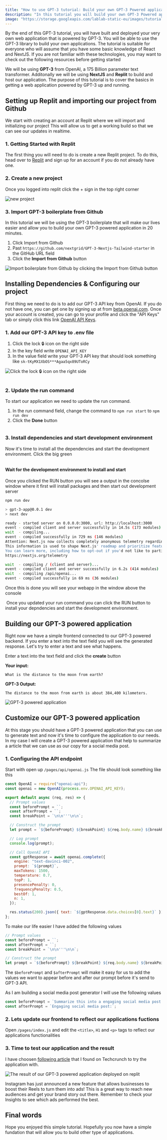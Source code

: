 ```yaml
---
title: "How to use GPT-3 tutorial: Build your own GPT-3 Powered application using NextJS and Replit in 20 minutes"
description: "In this tutorial you will build your own GPT-3 Powered application in 20 minutes"
image: "https://storage.googleapis.com/lablab-static-eu/images/tutorials/gpt-3-replit-tutorial.jpg"
---
```


By the end of this GPT-3 tutorial, you will have built and deployed your very own web application that is powered by GPT-3. You will be able to use the GPT-3 library to build your own applications. The tutorial is suitable for everyone who will assume that you have some basic knowledge of React and NextJS. If you are not familiar with these technologies, you may want to check out the following resources before getting started

We will be using **GPT-3** from OpenAI, a 175 Billion parameter text transformer. Additonally we will be using **NextJS** and **Replit** to build and host our application. The purpose of this tutorial is to cover the basics in getting a web application powered by GPT-3 up and running.

## Setting up Replit and importing our project from Github

We start with creating an account at Replit where we will import and initializing our project This will allow us to get a working build so that we can see our updates in realtime.

### 1. Getting Started with Replit

The first thing you will need to do is create a new Replit project. To do this,
head over to [Replit](https://repl.it/) and sign up for an account if you do not
already have one.

### 2. Create a new project

Once you logged into replit click the + sign in the top right corner

<Img src="https://storage.googleapis.com/lablab-static-eu/images/tutorials/SCR-20220706-pwi.png" alt="new project" />

### 3. Import GPT-3 boilerplate from Github

In this tutorial we will be using the GPT-3 boilerplate that will make our lives easier and allow you to build your own GPT-3 powered application in 20 minutes.

1. Click Import from Github
2. Past `https://github.com/nextgrid/GPT-3-Nextjs-Tailwind-starter` in the GitHub URL field
3. Click the **Import from Github** button

<Img
  alt="Import boilerplate from Github by clicking the Import from Github button"
  src="https://storage.googleapis.com/lablab-static-eu/images/tutorials/SCR-20220706-px9.png"
  caption="Import boilerplate from Github by clicking the 'Import from Github' button"
/>

## Installing Dependencies & Configuring our project

First thing we need to do is to add our GPT-3 API key from OpenAI. If you do not have one, you can get one by signing up at from [beta.openai.com](https://beta.openai.com). Once your account is created, you can go to your profile and click the "API Keys" tab or simply click this link [OpenAI API Keys](https://beta.openai.com/account/api-keys).

### 1. Add our GPT-3 API key to .env file

1. Click the lock 🔒 icon on the right side
2. In the key field write `OPENAI_API_KEY`
3. In the value field write your GPT-3 API key that should look something like `sk-tKyMX1XbOS***Agaa5qx89UToRCy`

<Img
  alt="Click the lock 🔒 icon on the right side"
  src="https://storage.googleapis.com/lablab-static-eu/images/tutorials/SCR-20220706-tde.png"
  caption="To set our OpenAI GPT-3 API Key we first need to click the lock 🔒 icon on the right side"
/>

<Img
  alt=""
  src="https://storage.googleapis.com/lablab-static-eu/images/tutorials/SCR-20220706-tep.png"
  caption="  In the key field write OPENAI_API_KEY In the value field write your GPT-3 API key"
/>

### 2. Update the run command

To start our application we need to update the run command.

1. In the run command field, change the command to `npm run start` to `npm run dev`
2. Click the **Done** button

<Img
  alt=""
  caption=""
  src="https://storage.googleapis.com/lablab-static-eu/images/tutorials/SCR-20220706-t9s.png"
/>

### 3. Install dependencies and start development environment

Now it's time to install all the dependencies and start the development environment. Click the big green

<Img
  alt=""
  caption="To set our OpenAI GPT-3 API Key we first need to click the lock 🔒 icon on the right side"
  src="https://storage.googleapis.com/lablab-static-eu/images/tutorials/SCR-20220719-gss.png"
/>

#### Wait for the development environment to install and start

Once you clicked the RUN button you will see a output in the concolse window where it first will install packages and then start out development server

```bash
npm run dev

> gpt-3-app@0.0.1 dev
> next dev

ready - started server on 0.0.0.0:3000, url: http://localhost:3000
event - compiled client and server successfully in 14.5s (173 modules)
wait  - compiling...
event - compiled successfully in 729 ms (146 modules)
Attention: Next.js now collects completely anonymous telemetry regarding usage.
This information is used to shape Next.js' roadmap and prioritize features.
You can learn more, including how to opt-out if you'd not like to participate in this anonymous program, by visiting the following URL:
https://nextjs.org/telemetry

wait  - compiling / (client and server)...
event - compiled client and server successfully in 6.2s (414 modules)
wait  - compiling /api/openai...
event - compiled successfully in 69 ms (36 modules)
```

Once this is done you will see your webapp in the window above the console

<Img
  alt=""
  caption="To set our OpenAI GPT-3 API Key we first need to click the lock 🔒 icon on the right side"
  src="https://storage.googleapis.com/lablab-static-eu/images/tutorials/SCR-20220719-gss.png"
/>
  Once you updated your run command you can click the RUN button to install your
  depndencies and start the development environment.

## Building our GPT-3 powered application

Right now we have a simple frontend connected to our GPT-3 powered backend. If you enter a text into the text field you will see the generated response. Let's try to enter a text and see what happens.

Enter a text into the text field and click the **create** button

**Your input:**

```note
What is the distance to the moon from earth?
```

**GPT-3 Output:**

```note
The distance to the moon from earth is about 384,400 kilometers.
```

<Img
  alt="GPT-3 powered application"
  src="https://storage.googleapis.com/lablab-static-eu/images/tutorials/SCR-20220720-hlt.jpeg"
/>

## Customize our GPT-3 powered application

At this stage you should have a GPT-3 powered application that you can use to generate text and now it's time to configure the application to our needs. In my case I will create a GPT-3 powered application that help to summarize a article that we can use as our copy for a social media post.

### 1. Configuring the API endpoint

Start with open up `/pages/api/openai.js`
The file should look something like this

```js
const OpenAI = require("openai-api");
const openai = new OpenAI(process.env.OPENAI_API_KEY);

export default async (req, res) => {
  // Prompt values
  const beforePrompt = ``;
  const afterPrompt = ``;
  const breakPoint = `\n\n'''\n\n`;

  // Construct the prompt
  let prompt = `${beforePrompt} ${breakPoint} ${req.body.name} ${breakPoint} ${afterPrompt}`;

  // Log prompt
  console.log(prompt);

  // Call OpenAI API
  const gptResponse = await openai.complete({
    engine: "text-davinci-002",
    prompt: `${prompt}`,
    maxTokens: 1500,
    temperature: 0.7,
    topP: 1,
    presencePenalty: 0,
    frequencyPenalty: 0.5,
    bestOf: 1,
    n: 1,
  });

  res.status(200).json({ text: `${gptResponse.data.choices[0].text}` });
};
```

To make our life easier I have added the following values

```js
// Prompt values
const beforePrompt = ``;
const afterPrompt = ``;
const breakPoint = `\n\n'''\n\n`;

// Construct the prompt
let prompt = `${beforePrompt} ${breakPoint} ${req.body.name} ${breakPoint} ${afterPrompt}`;
```

The `$beforePrompt` and `$afterPrompt` will make it easy for us to add the values we want to appear before and after our prompt before it's send to GPT-3 API.

As I am building a social media post generator I will use the following values

```js
const beforePrompt = `Summarize this into a engaging social media post:`;
const afterPrompt = `Engaging social media post:`;
```

### 2. Lets update our frontend to reflect our applications fuctions

Open `/pages/index.js` and edit the `<title>`, `H1` and `<p>` tags to reflect our applications functionalities

### 3. Time to test our application and the result

I have choosen [following article](https:/techcrunch.com/2022/07/20/instagrams-boost-option-lets-businesses-turn-reels-ads/) that I found on Techcrunch to try the application with.

<Img
  alt="The result of our GPT-3 powered application deployed on replit"
  src="https://storage.googleapis.com/lablab-static-eu/images/tutorials/SCR-20220720-o8s.png"
  caption="Once clicking the **create** button you will see the generated text in the console."
/>

Instagram has just announced a new feature that allows businesses to boost their Reels to turn them into ads! This is a great way to reach new audiences and get your brand story out there. Remember to check your Insights to see which ads performed the best.

## Final words

Hope you enjoyed this simple tutorial. Hopefully you now have a simple fundation that will allow you to build other type of applications.
